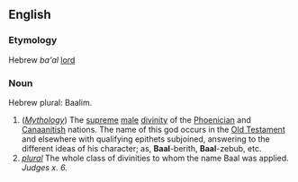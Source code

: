 ==English==

===Etymology===
Hebrew ''ba'al'' [[lord]]

===Noun===
Hebrew plural: Baalim.

#(''[[Mythology]]'') The [[supreme]] [[male]] [[divinity]] of the [[Phoenicia]]n and [[Canaan]]itish nations. The name of this god occurs in the [[Old Testament]] and elsewhere with qualifying epithets subjoined, answering to the different ideas of his character; as, '''Baal'''-berith, '''Baal'''-zebub, etc.
#''[[plural]]'' The whole class of divinities to whom the name Baal was applied. ''Judges x. 6.''